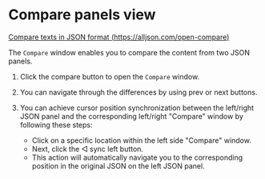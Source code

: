 # Compare panels view

[Compare texts in JSON format (https://alljson.com/open-compare)](https://alljson.com/open-compare)

The `Compare` window enables you to compare the content from two JSON panels.


<ThemedImg alt="Compare texts in JSON format" name="Compare_panels_view" />

1. Click the compare button to open the `Compare` window.

2. You can navigate through the differences by using prev or next buttons.

3. You can achieve cursor position synchronization between the left/right JSON panel and the corresponding left/right "Compare" window by following these steps:
   - Click on a specific location within the left side "Compare" window.
   - Next, click the ◁ sync left button.
   - This action will automatically navigate you to the corresponding position in the original JSON on the left JSON panel.

